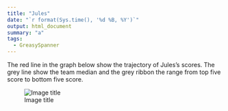 ```yaml
---
title: "Jules"
date: "`r format(Sys.time(), '%d %B, %Y')`"
output: html_document
summary: "a"
tags:
  - GreasySpanner
---
```


The red line in the graph below show the trajectory of Jules's scores. The grey line show the team median and the grey ribbon the range from top five score to bottom five score.

![Image title](Jules.jpg)
